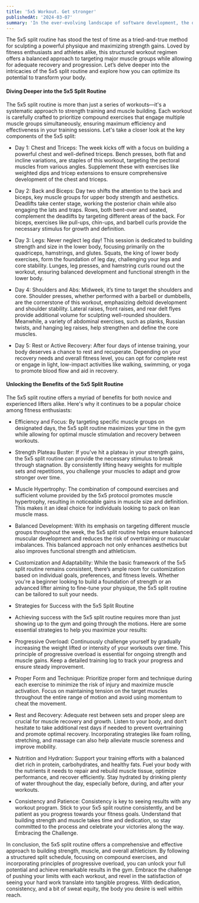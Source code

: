 ---
title: '5x5 Workout. Get stronger'
publishedAt: '2024-03-07'
summary: 'In the ever-evolving landscape of software development, the debate between dynamic and static typing continues to be a hot topic.'
---
The 5x5 split routine has stood the test of time as a tried-and-true method for sculpting a powerful physique and maximizing strength gains. Loved by fitness enthusiasts and athletes alike, this structured workout regimen offers a balanced approach to targeting major muscle groups while allowing for adequate recovery and progression. Let’s delve deeper into the intricacies of the 5x5 split routine and explore how you can optimize its potential to transform your body.

#### Diving Deeper into the 5x5 Split Routine
The 5x5 split routine is more than just a series of workouts—it's a systematic approach to strength training and muscle building. Each workout is carefully crafted to prioritize compound exercises that engage multiple muscle groups simultaneously, ensuring maximum efficiency and effectiveness in your training sessions. Let's take a closer look at the key components of the 5x5 split:

- Day 1: Chest and Triceps: The week kicks off with a focus on building a powerful chest and well-defined triceps. Bench presses, both flat and incline variations, are staples of this workout, targeting the pectoral muscles from various angles. Supplement these with exercises like weighted dips and tricep extensions to ensure comprehensive development of the chest and triceps.

- Day 2: Back and Biceps: Day two shifts the attention to the back and biceps, key muscle groups for upper body strength and aesthetics. Deadlifts take center stage, working the posterior chain while also engaging the lats and traps. Rows, both bent-over and seated, complement the deadlifts by targeting different areas of the back. For biceps, exercises like pull-ups, chin-ups, and barbell curls provide the necessary stimulus for growth and definition.

- Day 3: Legs: Never neglect leg day! This session is dedicated to building strength and size in the lower body, focusing primarily on the quadriceps, hamstrings, and glutes. Squats, the king of lower body exercises, form the foundation of leg day, challenging your legs and core stability. Lunges, leg presses, and hamstring curls round out the workout, ensuring balanced development and functional strength in the lower body.

- Day 4: Shoulders and Abs: Midweek, it’s time to target the shoulders and core. Shoulder presses, whether performed with a barbell or dumbbells, are the cornerstone of this workout, emphasizing deltoid development and shoulder stability. Lateral raises, front raises, and rear delt flyes provide additional volume for sculpting well-rounded shoulders. Meanwhile, a variety of abdominal exercises, such as planks, Russian twists, and hanging leg raises, help strengthen and define the core muscles.

- Day 5: Rest or Active Recovery: After four days of intense training, your body deserves a chance to rest and recuperate. Depending on your recovery needs and overall fitness level, you can opt for complete rest or engage in light, low-impact activities like walking, swimming, or yoga to promote blood flow and aid in recovery.

#### Unlocking the Benefits of the 5x5 Split Routine
The 5x5 split routine offers a myriad of benefits for both novice and experienced lifters alike. Here's why it continues to be a popular choice among fitness enthusiasts:

- Efficiency and Focus: By targeting specific muscle groups on designated days, the 5x5 split routine maximizes your time in the gym while allowing for optimal muscle stimulation and recovery between workouts.
- Strength Plateau Buster: If you've hit a plateau in your strength gains, the 5x5 split routine can provide the necessary stimulus to break through stagnation. By consistently lifting heavy weights for multiple sets and repetitions, you challenge your muscles to adapt and grow stronger over time.
- Muscle Hypertrophy: The combination of compound exercises and sufficient volume provided by the 5x5 protocol promotes muscle hypertrophy, resulting in noticeable gains in muscle size and definition. This makes it an ideal choice for individuals looking to pack on lean muscle mass.
- Balanced Development: With its emphasis on targeting different muscle groups throughout the week, the 5x5 split routine helps ensure balanced muscular development and reduces the risk of overtraining or muscular imbalances. This balanced approach not only enhances aesthetics but also improves functional strength and athleticism.
- Customization and Adaptability: While the basic framework of the 5x5 split routine remains consistent, there’s ample room for customization based on individual goals, preferences, and fitness levels. Whether you're a beginner looking to build a foundation of strength or an advanced lifter aiming to fine-tune your physique, the 5x5 split routine can be tailored to suit your needs.
- Strategies for Success with the 5x5 Split Routine
- Achieving success with the 5x5 split routine requires more than just showing up to the gym and going through the motions. Here are some essential strategies to help you maximize your results:

- Progressive Overload: Continuously challenge yourself by gradually increasing the weight lifted or intensity of your workouts over time. This principle of progressive overload is essential for ongoing strength and muscle gains. Keep a detailed training log to track your progress and ensure steady improvement.
- Proper Form and Technique: Prioritize proper form and technique during each exercise to minimize the risk of injury and maximize muscle activation. Focus on maintaining tension on the target muscles throughout the entire range of motion and avoid using momentum to cheat the movement.
- Rest and Recovery: Adequate rest between sets and proper sleep are crucial for muscle recovery and growth. Listen to your body, and don’t hesitate to take additional rest days if needed to prevent overtraining and promote optimal recovery. Incorporating strategies like foam rolling, stretching, and massage can also help alleviate muscle soreness and improve mobility.
- Nutrition and Hydration: Support your training efforts with a balanced diet rich in protein, carbohydrates, and healthy fats. Fuel your body with the nutrients it needs to repair and rebuild muscle tissue, optimize performance, and recover efficiently. Stay hydrated by drinking plenty of water throughout the day, especially before, during, and after your workouts.
- Consistency and Patience: Consistency is key to seeing results with any workout program. Stick to your 5x5 split routine consistently, and be patient as you progress towards your fitness goals. Understand that building strength and muscle takes time and dedication, so stay committed to the process and celebrate your victories along the way. Embracing the Challenge.

In conclusion, the 5x5 split routine offers a comprehensive and effective approach to building strength, muscle, and overall athleticism. By following a structured split schedule, focusing on compound exercises, and incorporating principles of progressive overload, you can unlock your full potential and achieve remarkable results in the gym. Embrace the challenge of pushing your limits with each workout, and revel in the satisfaction of seeing your hard work translate into tangible progress. With dedication, consistency, and a bit of sweat equity, the body you desire is well within reach.